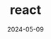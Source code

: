 ---
title: "react"
description: "react."
date: "2024-05-09"
collection: "blog"
tags:
  - "react"

---